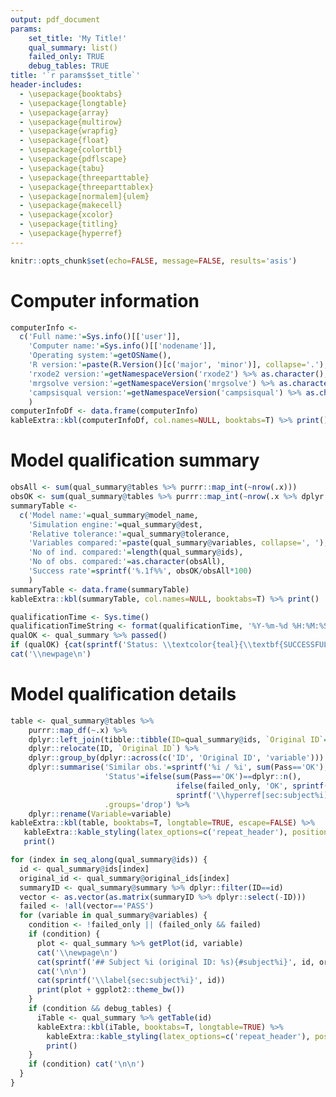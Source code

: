 ```yaml
---
output: pdf_document
params: 
    set_title: 'My Title!'
    qual_summary: list()
    failed_only: TRUE
    debug_tables: TRUE
title: '`r params$set_title`'
header-includes:
  - \usepackage{booktabs}
  - \usepackage{longtable}
  - \usepackage{array}
  - \usepackage{multirow}
  - \usepackage{wrapfig}
  - \usepackage{float}
  - \usepackage{colortbl}
  - \usepackage{pdflscape}
  - \usepackage{tabu}
  - \usepackage{threeparttable}
  - \usepackage{threeparttablex}
  - \usepackage[normalem]{ulem}
  - \usepackage{makecell}
  - \usepackage{xcolor}
  - \usepackage{titling}
  - \usepackage{hyperref}
---
```

```r
knitr::opts_chunk$set(echo=FALSE, message=FALSE, results='asis')
```

# Computer information

```r
computerInfo <-
  c('Full name:'=Sys.info()[['user']],
    'Computer name:'=Sys.info()[['nodename']],
    'Operating system:'=getOSName(),
    'R version:'=paste(R.Version()[c('major', 'minor')], collapse='.'),
    'rxode2 version:'=getNamespaceVersion('rxode2') %>% as.character(),
    'mrgsolve version:'=getNamespaceVersion('mrgsolve') %>% as.character(),
    'campsisqual version:'=getNamespaceVersion('campsisqual') %>% as.character()
    )
computerInfoDf <- data.frame(computerInfo)
kableExtra::kbl(computerInfoDf, col.names=NULL, booktabs=T) %>% print()
```

# Model qualification summary

```r
obsAll <- sum(qual_summary@tables %>% purrr::map_int(~nrow(.x)))
obsOK <- sum(qual_summary@tables %>% purrr::map_int(~nrow(.x %>% dplyr::filter(Pass=='OK'))))
summaryTable <-
  c('Model name:'=qual_summary@model_name,
    'Simulation engine:'=qual_summary@dest,
    'Relative tolerance:'=qual_summary@tolerance,
    'Variables compared:'=paste(qual_summary@variables, collapse=', '),
    'No of ind. compared:'=length(qual_summary@ids),
    'No of obs. compared:'=as.character(obsAll),
    'Success rate'=sprintf('%.1f%%', obsOK/obsAll*100)
    )
summaryTable <- data.frame(summaryTable)
kableExtra::kbl(summaryTable, col.names=NULL, booktabs=T) %>% print()
```
\vspace{8pt}

```r
qualificationTime <- Sys.time()
qualificationTimeString <- format(qualificationTime, '%Y-%m-%d %H:%M:%S')
qualOK <- qual_summary %>% passed()
if (qualOK) {cat(sprintf('Status: \\textcolor{teal}{\\textbf{SUCCESSFUL}} on %s', qualificationTimeString))} else {cat(sprintf('Status: \\textcolor{red}{\\textbf{FAIL}} on %s', qualificationTimeString))}
cat('\\newpage\n')
```

# Model qualification details

```r
table <- qual_summary@tables %>%
    purrr::map_df(~.x) %>%
    dplyr::left_join(tibble::tibble(ID=qual_summary@ids, `Original ID`=qual_summary@original_ids), by='ID') %>%
    dplyr::relocate(ID, `Original ID`) %>%
    dplyr::group_by(dplyr::across(c('ID', 'Original ID', 'variable'))) %>%
    dplyr::summarise('Similar obs.'=sprintf('%i / %i', sum(Pass=='OK'), dplyr::n()),
                     'Status'=ifelse(sum(Pass=='OK')==dplyr::n(),
                                     ifelse(failed_only, 'OK', sprintf('\\hyperref[sec:subject%i]{OK}', ID)),
                                     sprintf('\\hyperref[sec:subject%i]{NOK}', ID)),
                     .groups='drop') %>%
    dplyr::rename(Variable=variable)
kableExtra::kbl(table, booktabs=T, longtable=TRUE, escape=FALSE) %>%
   kableExtra::kable_styling(latex_options=c('repeat_header'), position='left') %>%
   print()
```

```r

for (index in seq_along(qual_summary@ids)) {
  id <- qual_summary@ids[index]
  original_id <- qual_summary@original_ids[index]
  summaryID <- qual_summary@summary %>% dplyr::filter(ID==id)
  vector <- as.vector(as.matrix(summaryID %>% dplyr::select(-ID)))
  failed <- !all(vector=='PASS')
  for (variable in qual_summary@variables) {
    condition <- !failed_only || (failed_only && failed)
    if (condition) {
      plot <- qual_summary %>% getPlot(id, variable)
      cat('\\newpage\n')
      cat(sprintf('## Subject %i (original ID: %s){#subject%i}', id, original_id, id))
      cat('\n\n')
      cat(sprintf('\\label{sec:subject%i}', id))
      print(plot + ggplot2::theme_bw())
    }
    if (condition && debug_tables) {
      iTable <- qual_summary %>% getTable(id)
      kableExtra::kbl(iTable, booktabs=T, longtable=TRUE) %>%
        kableExtra::kable_styling(latex_options=c('repeat_header'), position='left') %>%
        print()
    }
    if (condition) cat('\n\n')
  }
}
```

